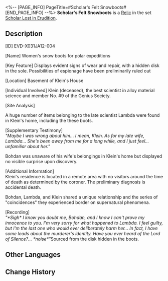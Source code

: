 <%-- [PAGE_INFO]
PageTitle=#Scholar's Felt Snowboots#
[END_PAGE_INFO] --%>
{{Relic Infobox
|id        = 61224
|image     = Item Scholar's Felt Snowboots.png{{subst:void|<!--$UPLOAD:<<SpriteOutput/RelicFigures/IconRelic_122_4.png>-<Item Scholar's Felt Snowboots.png>-<Relic Icons>>-->}}
|set       = Scholar Lost in Erudition
|piece     = Feet
|mentions  = 
}}
{{Description|These cozy and stylish women's boots have accompanied their owner on polar expeditions for years, being perfectly in-fashion when paired with calf-length pants.}}
'''Scholar's Felt Snowboots''' is a [[Relic]] in the set [[Scholar Lost in Erudition]].

==Description==
[ID] EVD-X031JA12-004

[Name] Women's snow boots for polar expeditions

[Key Feature] Displays evident signs of wear and repair, with a hidden disk in the sole. Possibilities of espionage have been preliminarily ruled out

[Location] Basement of Klein's House

[Individual Involved] Klein (deceased), the best scientist in alloy material science and member No. #9 of the Genius Society.

[Site Analysis]

A huge number of items belonging to the late scientist Lambda were found in Klein's home, including the these boots.

[Supplementary Testimony]<br />''"Maybe I was wrong about him... I mean, Klein. As for my late wife, Lambda... She's been away from me for a long while, and I just feel... unfamiliar about her."''

Bohdan was unaware of his wife's belongings in Klein's home but displayed no visible surprise upon discovery.

[Additional Information]<br />Klein's residence is located in a remote area with no visitors around the time of death as determined by the coroner. The preliminary diagnosis is accidental death.

Bohdan, Lambda, and Klein shared a unique relationship and the series of "coincidences" they experienced border on supernatural phenomena.

[Recording]<br />''"*Sigh* I know you doubt me, Bohdan, and I know I can't prove my innocence to you. I'm very sorry for what happened to Lambda. I feel guilty, but I'm the last one who would ever deliberately harm her... In fact, I have some leads about the murderer's identity. Have you ever heard of the Lord of Silence?... *noise*" ''Sourced from the disk hidden in the boots.

==Other Languages==
{{Other Languages
|en   = Scholar's Felt Snowboots
|zhs  = 学者的绒皮雪靴
|zht  = 學者的絨皮雪靴
|ja   = {{Rubi|学者|がくしゃ}}のスエードスノーブーツ
|ko   = 학자의 스웨이드 스노우 부츠
|es   = Botas de nieve de fieltro de la erudita
|fr   = Bottes en feutre d'érudit
|ru   = Замшевые сапоги учёного
|th   = Scholar's Felt Snowboots
|vi   = Giày Tuyết Da Lộn Của Học Giả
|de   = Filz-Schneestiefel der Gelehrten
|id   = Scholar's Felt Snowboots
|pt   = Botas de Neve de Feltro da Erudita
}}

==Change History==
{{Change History|2.6}}